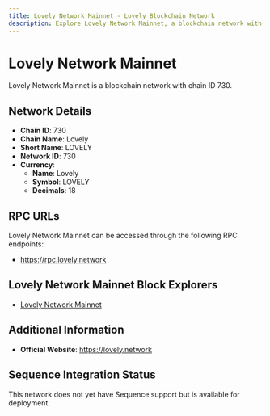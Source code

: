 ```yaml
--- 
title: Lovely Network Mainnet - Lovely Blockchain Network
description: Explore Lovely Network Mainnet, a blockchain network with chain ID 730. Learn about its native currency, Lovely, and how to interact with the network.
---
```


# Lovely Network Mainnet

Lovely Network Mainnet is a blockchain network with chain ID 730.

## Network Details

- **Chain ID**: 730
- **Chain Name**: Lovely
- **Short Name**: LOVELY
- **Network ID**: 730
- **Currency**: 
  - **Name**: Lovely
  - **Symbol**: LOVELY
  - **Decimals**: 18

## RPC URLs

Lovely Network Mainnet can be accessed through the following RPC endpoints:

- https://rpc.lovely.network

## Lovely Network Mainnet Block Explorers

- [Lovely Network Mainnet](https://scan.lovely.network)

## Additional Information

- **Official Website**: https://lovely.network

## Sequence Integration Status

This network does not yet have Sequence support but is available for deployment.
